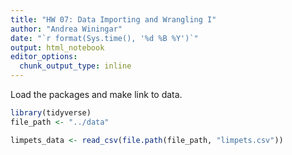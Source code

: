 ```yaml
---
title: "HW 07: Data Importing and Wrangling I"
author: "Andrea Winingar"
date: "`r format(Sys.time(), '%d %B %Y')`"
output: html_notebook
editor_options: 
  chunk_output_type: inline
---
```


Load the packages and make link to data.

```r
library(tidyverse)
file_path <- "../data"
```

```r
limpets_data <- read_csv(file.path(file_path, "limpets.csv"))
```

